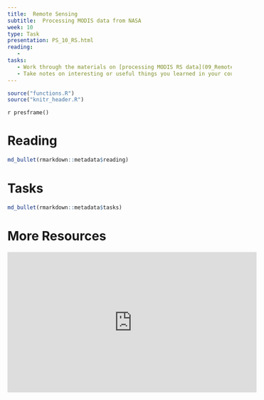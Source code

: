 ```yaml
---
title:  Remote Sensing
subtitle:  Processing MODIS data from NASA
week: 10
type: Task
presentation: PS_10_RS.html
reading: 
   - 
tasks: 
   - Work through the materials on [processing MODIS RS data](09_RemoteSensing_appeears.html)
   - Take notes on interesting or useful things you learned in your course repository.
---
```


```r
source("functions.R")
source("knitr_header.R")
```

`r presframe()`

# Reading

```r
md_bullet(rmarkdown::metadata$reading)
```

# Tasks

```r
md_bullet(rmarkdown::metadata$tasks)
```

# More Resources

<iframe width="560" height="315" src="https://www.youtube.com/embed/8VHzCiupTVo" frameborder="0" allow="autoplay; encrypted-media" allowfullscreen></iframe>

